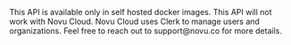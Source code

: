 <Note>
  This API is available only in self hosted docker images. This API will not work with Novu Cloud. Novu Cloud uses Clerk to manage users and organizations. Feel free to reach out to support@novu.co for more details.
</Note>
